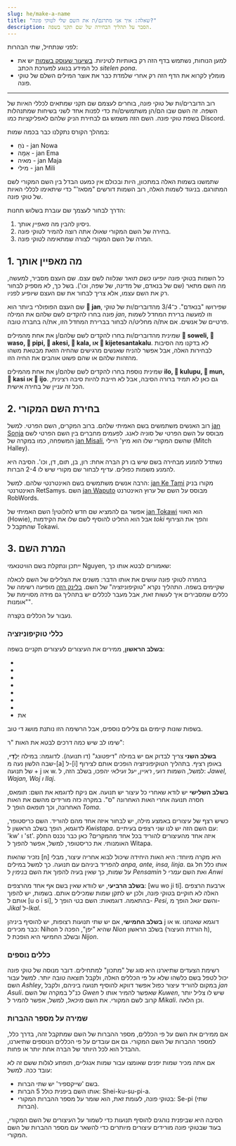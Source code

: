 ```yaml
---
slug: he/make-a-name
title: "שאלה: איך אני מתרגם/ת את השם שלי לטוקי פונה?"
description: הסבר על תהליך הבחירה של שם תקני בשפה.
---
```




לפני שנתחיל, שתי הבהרות: 

* למען הנוחות, נשתמש בדף הזה רק באותיות לטיניות. [בשיעור שעוסק בשמות](/he/07) יש את כל המידע בנוגע למערכת הכתב *sitelen pona*.
* מומלץ לקרוא את הדף הזה רק אחרי שלמדת כבר את אוצר המילים השלם של טוקי פונה. 

***
רוב הדוברים/ות של טוקי פונה, בוחרים לעצמם שם תקני שמתאים לכללי האיות של השפה. זה השם שבו הם/הן משתמשים/ות כדי לפנות אחד לשני בשיחות שמתנהלות בשפת טוקי פונה. השם הזה משמש גם לבחירת הניק שלהם לאפליקציות כמו Discord. 

במהלך הקורס נתקלנו כבר בכמה שמות:

* נֹחַ - jan Nowa 
* אֵמָה - jan Ema
* מאיה - jan Maja
* מילי - jan Mili

שתמשנו בשמות האלה במתכוון, היות ובכולם אין כמעט הבדל בין השם המקורי לשם המתורגם. בניגוד לשמות האלה, רוב השמות דורשים "מסאז'" כדי שיתאימו לכללי האיות של טוקי פונה. 

הדרך לבחור לעצמך שם עוברת בשלוש תחנות:
1. ניסיון להבין מה *מאפיין* אותך.
2. בחירה של השם המקורי שאולו אתה רוצה להמיר לטוקי פונה. 
3. המרה של השם המקורי לצורה שמתאימה לטוקי פונה. 

## 1. מה מאפיין אותך

כל השמות בטוקי פונה יופיעו *כשם תואר* שנלווה לשם עצם. שם העצם מסביר, למעשה, מה השם מתאר (שם של בנאדם, של מדינה, של שפה, וכו'). בשל כך, לא מספיק לבחור רק את השם עצמו, אלא צריך לבחור את שם העצם שיופיע לפניו.

שם העצם הפופולרי ביותר הוא **󱤑 jan**, שפירושו "בנאדם". כ־3/4 מהדוברים/ות של טוקי פונה בחרו להקדים לשם שלהם את המילה *jan*, וזו למעשה ברירת המחדל לשמות פרטיים של אנשים. אם את/ה מחליט/ה לבחור בברירת המחדל הזו, את/ה בחברה טובה.

שמינית מהדוברים/ות בחרו להקדים לשם שלהם/ן את אחת מהמילים **󱥢 soweli, 󱥴 waso, 󱥑 pipi, 󱤁 akesi, 󱤔 kala, או 󱦀 kijetesantakalu**. לא בדקנו מה הסיבות לבחירות האלה, אבל אפשר להניח שאנשים מרגישים שהחיה הזאת מבטאת משהו מהזהות שלהם או שהם פשוט אוהבים את החיה הזו.

שמינית נוספת בחרו להקדים לשם שלהם/ן את אחת מהמילים **ilo, 󱤟 kulupu, 󱤺 mun, 󱤗 kasi או 󱤌 ijo**. גם כאן לא תמיד ברורה הסיבה, אבל לא חייבת להיות סיבה רצינית, הכל זה עניין של בחירה אישית.

## 2. בחירת השם המקורי

רוב האנשים משתמשים בשם האמיתי שלהם. ברוב המקרים, השם הפרטי. למשל [jan Sonja](https://tokipona.org/) מבוסס על השם הפרטי של סוניה לאנג. לפעמים מחברים בין השם הפרטי לשם המשפחה, כמו במקרה של [jan Misali](https://www.youtube.com/@HBMmaster/), שהשם המקורי שלו הוא מיץ' היילי (Mitch Halley). 

נשתדל להמנע מבחירה בשם שיש בו רק הברה אחת: רון, בן, תום, דן, וכו'. הסיבה היא להמנע משמות כפולים. עדיף לבחור שם מקורי שיש לו 2-4 הברות. 

הרבה אנשים משתמשים בשם האינטרנטי שלהם. למשל: [jan Ke Tami](https://www.youtube.com/@IamSamys/) מקורו בניק האינטרנטי RetSamys. השם [jan Waputo](https://www.youtube.com/watch?v=PY3Qe_b9ufI) מבוסס על השם של ערוץ האינטרנט RobWords.

אפשר גם להמציא שם חדש לחלוטין! השם האמיתי של [jan Tokawi](https://www.youtube.com/watch?v=L6aClal3sSU) הוא האווי (Howie), אבל הוא החליט להוסיף לשם שלו את הקידמות *toki* והפך את הצירוף שהתקבל ל Tokawi. 

## 3. המרת השם

ייתכן ונתקלת בשם הוויטנאמי Nguyen, שאמורים לבטא אותו כך: <Audio from="ipa" file="ŋwiəŋ" />. כיוון שהצלילים האלה לא קיימים באנגלית, דוברי אנגלית מבטאים את השם כ "win".

בהמרה לטוקי פונה עושים את אותו הדבר: משנים את הצלילים של השם לכאלה שקיימים בשפה. התהליך נקרא "טוקיפוניזציה" של השם. [בלינק הזה](https://jan-ne.github.io/tp/tpize) מופיעה רשימה של כללים שמסבירים איך לעשות זאת, אבל מעבר לכללים יש בתהליך גם מידה מסויימת של "אומנות".

נעבור על הכללים בקצרה.

### כללי טוקיפוניזציה

**בשלב הראשון**, ממירים את העיצורים לעיצורים תקניים בשפה:

* <Audio from="ipa" file="b" />, <Audio from="ipa" file="p" />, <Audio from="ipa" file="f" /> ← p.
* <Audio from="ipa" file="d" />, <Audio from="ipa" file="t" /> ← t.
* <Audio from="ipa" file="g" />, <Audio from="ipa" file="k" />, <Audio from="ipa" file="χ" />, <Audio from="ipa" file="ʁ" /> ← k.
* <Audio from="ipa" file="θ" /> ← t or s.
* <Audio from="ipa" file="s" />, <Audio from="ipa" file="z" />, <Audio from="ipa" file="ʃ" />, <Audio from="ipa" file="ʒ" />, <Audio from="ipa" file="tʃ" />, <Audio from="ipa" file="dʒ" /> ← s.
* <Audio from="ipa" file="w" />, <Audio from="ipa" file="v" />, <Audio from="ipa" file="ɻʷ" text="ɹ" /> ← w.
* <Audio from="ipa" file="r" />, <Audio from="ipa" file="ɾ" />, <Audio from="ipa" file="l" /> ← l.
* את <Audio from="ipa" file="h" /> מוחקים.

בשפות שונות קיימים גם צלילים נוספים, אבל הרשימה הזו נותנת מושג די טוב. 

שימו לב שיש כמה דרכים לבטא את האות "ר": <Audio from="ipa" file="ɻʷ" text="ɹ" /> שמקובלת באנגלית, <Audio from="ipa" file="r" /> שמקובלת ברוסית, ו <Audio from="ipa" file="ʁ" /> שמקובלת בצרפתית. למרות שכולן נחשבות וריאציות של האות "ר"', בטוקי פונה ממירים כל אחת מהן לצליל אחר: לראשונה - w, לשניה - l, לשלישית - k.

**בשלב השני** צריך לבדוק אם יש במילה "דיפטונג" (דו תנועה). לדוגמה: במילה יְלָ**דַי**, שבה הלשון נעה מ-[a] ל-[i] באופן רציף. בתהליך הטוקיפוניזציה הופכים אותם לצירוף של תנועה + j או w. למשל, השמות *רועי, ראיין, יעל ועילאי* יהפכו, בשלב הזה, ל: *Jawel, Wajan, Woj ו Ilaj*. 

**בשלב השלישי** יש לודא שאחרי כל עיצור יש תנועה. אם ניקח לדוגמא את השם: תומאס, חסרה תנועה אחרי האות האחרונה "ס". במקרה כזה מורידים מהשם את האות האחרונה, וכך *תומאס* הופך ל *Toma*. 

כשיש רצף של עיצורים באמצע מילה, יש לבחור איזה אחד מהם להוריד. השם כריסטופר, לדוגמא, הופך בשלב הראשון ל *Kwistapa*. עם השם הזה יש לנו שני רצפים בעיתיים: 'kw' ו 'st'. איזה אחד מהעיצורים להוריד בכל אחד מהמקרים? כאן כבר נכנס החלק האומנותי. את כריסטופר, למשל, אפשר להפוך ל Witapa. 

נזכיר שהאות [n] היא מקרה מיוחד: היא האות היחידה שיכול לבוא אחריה עיצור, מבלי להפריד ביניהם עם תנועה. כך למשל במילים *anpa, ante, insa, linja*. אותו כלל חל גם על שמות, כך שאין בעיה להפוך את השם *בנימין* ל *Pensamin* ואת השם *עמרי* ל *Anwi*

**בשלב הרביעי**, יש לוודא שאין בשם אף אחד מהרצפים: [wu wo ji ti]. ארבעת הרצפים האלה לא חוקיים בטוקי פונה, ולכן יש לתקן שמות שמכילים אותם. בשמות, יש להפוך אותם ל [u o i si], בהתאמה. דוגמאות: השם *בטי* הופך ל- *Pesi*, והשם *יגאל* הופך מ-*Jikal* ל-*Ikal*.

**בשלב החמישי**, אם יש שתי תנועות רצופות, יש להוסיף ביניהן j או w. דוגמא שאנחנו כבר מכירים: Nihon שהיא "יפן", הפכה ל *Nion* בשלב הראשון (הורדת העיצור h), ובשלב החמישי היא הופכת ל *Nijon*.

### כללים נוספים

רשימת הצעדים שתיארנו היא סוג של "מתכון" למתחילים. דובר מנוסה של טוקי פונה יכול לטפל בשם כלשהו שלא על פי הכללים האלה, ולקבל תוצאה טובה יותר. למשל עבור השם *Ashley*, במקום להוריד עיצור כפול אפשר דווקא להוסיף תנועה ביניהם, ולקבל *jan Asuli*. כנ"ל במקרה של השם *Gwen* שאפשר להמיר אותו ל *Kuwen*, שיש לו צליל יותר קרוב לשם המקורי. את השם *מיכאל*, למשל, אפשר להמיר ל *Mikali*. וכן הלאה.

### שמירה על מספר ההברות

אם ממירים את השם על פי הכללים, מספר ההברות של השם שמתקבל זהה, בדרך כלל, למספר ההברות של השם המקורי. גם אם עובדים על פי הכללים הנוספים שתיארנו, ההבדל הוא לכל היותר של הברה אחת יותר או פחות. 

אם אתה מכיר שמות יפנים שאומצו עבור שמות אנגליים, תופתע לגלות ששם זה לא עובד ככה. למשל:

* בשם 'שייקספיר' יש שתי הברות.
* אותו השם ביפנית כולל 5 הברות: Shei-ku-su-pi-a. 
* בטוקי פונה, לעומת זאת, הוא שומר על מספר ההברות המקורי: Se-pi (שתי הברות).

הסיבה היא שביפנית נוהגים להוסיף תנועות כדי לשמור על העיצורים של השם המקורי, בעוד שבטוקי פונה מורידים עיצורים מיותרים כדי להשאר עם מספר ההברות של השם המקורי.

